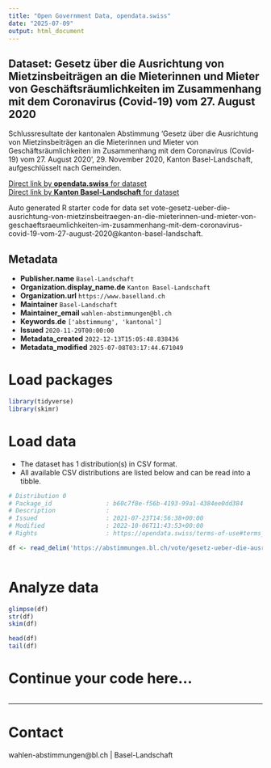 ```yaml
---
title: "Open Government Data, opendata.swiss"
date: "2025-07-09"
output: html_document
---
```


## Dataset: Gesetz über die Ausrichtung von Mietzinsbeiträgen an die Mieterinnen und Mieter von Geschäftsräumlichkeiten im Zusammenhang mit dem Coronavirus (Covid-19) vom 27. August 2020

Schlussresultate der kantonalen Abstimmung 'Gesetz über die Ausrichtung von Mietzinsbeiträgen an die Mieterinnen und Mieter von Geschäftsräumlichkeiten im Zusammenhang mit dem Coronavirus (Covid-19) vom 27. August 2020', 29. November 2020, Kanton Basel-Landschaft, aufgeschlüsselt nach Gemeinden.

[Direct link by **opendata.swiss** for dataset](https://opendata.swiss/de/dataset/gesetz-uber-die-ausrichtung-von-mietzinsbeitragen-an-die-mieterinnen-und-mieter-von-gescha-2020)<br>
[Direct link by **Kanton Basel-Landschaft** for dataset](https://abstimmungen.bl.ch/vote/gesetz-ueber-die-ausrichtung-von-mietzinsbeitraegen-an-die-mieterinnen-und-mieter-von-geschaeftsraeumlichkeiten-im-zusammenhang-mit-dem-coronavirus-covid-19-vom-27-august-2020/data)

Auto generated R starter code for data set vote-gesetz-ueber-die-ausrichtung-von-mietzinsbeitraegen-an-die-mieterinnen-und-mieter-von-geschaeftsraeumlichkeiten-im-zusammenhang-mit-dem-coronavirus-covid-19-vom-27-august-2020@kanton-basel-landschaft.

## Metadata

- **Publisher.name** `Basel-Landschaft`
- **Organization.display_name.de** `Kanton Basel-Landschaft`
- **Organization.url** `https://www.baselland.ch`
- **Maintainer** `Basel-Landschaft`
- **Maintainer_email** `wahlen-abstimmungen@bl.ch`
- **Keywords.de** `['abstimmung', 'kantonal']`
- **Issued** `2020-11-29T00:00:00`
- **Metadata_created** `2022-12-13T15:05:48.838436`
- **Metadata_modified** `2025-07-08T03:17:44.671049`


# Load packages

```r

library(tidyverse)
library(skimr)

```

# Load data

-   The dataset has 1 distribution(s) in CSV format.
-   All available CSV distributions are listed below and can be read into a tibble.

```r

# Distribution 0
# Package_id               : b60c7f8e-f56b-4193-99a1-4384ee0dd384
# Description              : 
# Issued                   : 2021-07-23T14:56:38+00:00
# Modified                 : 2022-10-06T11:43:53+00:00
# Rights                   : https://opendata.swiss/terms-of-use#terms_by

df <- read_delim('https://abstimmungen.bl.ch/vote/gesetz-ueber-die-ausrichtung-von-mietzinsbeitraegen-an-die-mieterinnen-und-mieter-von-geschaeftsraeumlichkeiten-im-zusammenhang-mit-dem-coronavirus-covid-19-vom-27-august-2020/data-csv')



```

# Analyze data

```r

glimpse(df)
str(df)
skim(df)

head(df)
tail(df)

```

# Continue your code here...

```r

```

------------------------------------------------------------------------

# Contact

wahlen-abstimmungen@bl.ch | Basel-Landschaft
